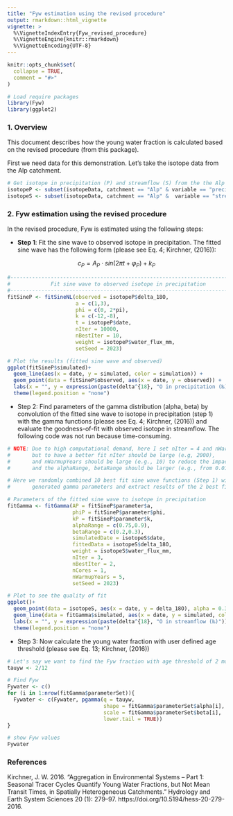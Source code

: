 ```yaml
---
title: "Fyw estimation using the revised procedure"
output: rmarkdown::html_vignette
vignette: >
  %\VignetteIndexEntry{Fyw_revised_procedure}
  %\VignetteEngine{knitr::rmarkdown}
  %\VignetteEncoding{UTF-8}
---
```


```r
knitr::opts_chunk$set(
  collapse = TRUE,
  comment = "#>"
)
```

```r
# Load require packages
library(Fyw)
library(ggplot2)
```

### 1. Overview
This document describes how the young water fraction is calculated based on the 
revised procedure (from this package). 

First we need data for this demonstration. Let's take the isotope data from the Alp catchment.

```r
# Get isotope in precipitation (P) and streamflow (S) from the the Alp catchment
isotopeP <- subset(isotopeData, catchment == "Alp" & variable == "precipitation")
isotopeS <- subset(isotopeData, catchment == "Alp" &  variable == "streamflow")
```

### 2. Fyw estimation using the revised procedure
In the revised procedure, Fyw is estimated using the following steps:

-   **Step 1**: Fit the sine wave to observed isotope in precipitation. The fitted sine 
wave has the following form (please see Eq. 4; Kirchner, (2016)):


$$ c_P = A_P \cdot sin(2 \pi t + \varphi_P)  + k_P $$

```r
#------------------------------------------------------------------------------#
#             Fit sine wave to observed isotope in precipitation               #
#------------------------------------------------------------------------------#
fitSineP <- fitSineNL(observed = isotopeP$delta_18O,
                      a = c(1,3),
                      phi = c(0, 2*pi),
                      k = c(-12,-8), 
                      t = isotopeP$date,
                      nIter = 10000,
                      nBestIter = 10,
                      weight = isotopeP$water_flux_mm,
                      setSeed = 2023)

# Plot the results (fitted sine wave and observed)
ggplot(fitSineP$simulated)+
  geom_line(aes(x = date, y = simulated, color = simulation)) +         # 10 best fitted sine waves
  geom_point(data = fitSineP$observed, aes(x = date, y = observed)) +   # observed data
  labs(x = "", y = expression(paste(delta^{18}, "O in precipitation (‰)"))) +
  theme(legend.position = "none")
```

-   Step 2: Find parameters of the gamma distribution (alpha, beta) by convolution
of the fitted sine wave to isotope in precipitation (step 1) with the gamma functions
(please see Eq. 4; Kirchner, (2016)) and evaluate the goodness-of-fit with observed 
isotope in streamflow. The following code was not run because time-consuming.

```r
# NOTE: Due to high computational demand, here I set nIter = 4 and nWarmupYears = 5
#       but to have a better fit nIter should be large (e.g, 2000), 
#       and nWarmupYears should be large (e.g., 10) to reduce the impact of initial conditions
#       and the alphaRange, betaRange should be larger (e.g., from 0.01 to 5)

# Here we randomly combined 10 best fit sine wave functions (Step 1) with 3 randomly
#       generated gamma parameters and extract results of the 2 best fitted gamma functions

# Parameters of the fitted sine wave to isotope in precipitation
fitGamma <- fitGamma(AP = fitSineP$parameter$a,
                     phiP = fitSineP$parameter$phi,
                     kP = fitSineP$parameter$k,
                     alphaRange = c(0.75,0.9),
                     betaRange = c(0.2,0.3),
                     simulatedDate = isotopeS$date,
                     fittedData = isotopeS$delta_18O,
                     weight = isotopeS$water_flux_mm,
                     nIter = 3,
                     nBestIter = 2,
                     nCores = 1,
                     nWarmupYears = 5,
                     setSeed = 2023)

# Plot to see the quality of fit
ggplot()+
  geom_point(data = isotopeS, aes(x = date, y = delta_18O), alpha = 0.35) +                  # Observed
  geom_line(data = fitGamma$simulated, aes(x = date, y = simulated, color = simulation)) +   # Simulated
  labs(x = "", y = expression(paste(delta^{18}, "O in streamflow (‰)"))) +
  theme(legend.position = "none")
```

-   Step 3: Now calculate the young water fraction with user defined age threshold (please see Eq. 13; Kirchner, (2016))

```r

# Let's say we want to find the Fyw fraction with age threshold of 2 months
tauyw <- 2/12 

# Find Fyw 
Fywater <- c()
for (i in 1:nrow(fitGamma$parameterSet)){
  Fywater <- c(Fywater, pgamma(q = tauyw,
                               shape = fitGamma$parameterSet$alpha[i],
                               scale = fitGamma$parameterSet$beta[i],
                               lower.tail = TRUE))
}

# show Fyw values
Fywater

```

### References

Kirchner, J. W. 2016. “Aggregation in Environmental Systems – Part 1: Seasonal 
Tracer Cycles Quantify Young Water Fractions, but Not Mean Transit Times, in 
Spatially Heterogeneous Catchments.” Hydrology and Earth System Sciences 20 (1): 279–97. https://doi.org/10.5194/hess-20-279-2016.

